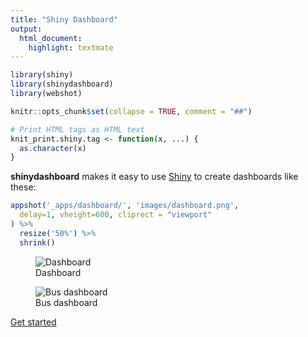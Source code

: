 ```yaml
---
title: "Shiny Dashboard"
output:
  html_document:
    highlight: textmate
---
```


```r
library(shiny)
library(shinydashboard)
library(webshot)

knitr::opts_chunk$set(collapse = TRUE, comment = "##")

# Print HTML tags as HTML text
knit_print.shiny.tag <- function(x, ...) {
  as.character(x)
}
```

<div class="text-center">
<p class="lead">
**shinydashboard** makes it easy to use [Shiny](http://shiny.rstudio.com/) to create dashboards like these:
</p>
</div>

```r
appshot('_apps/dashboard/', 'images/dashboard.png',
  delay=1, vheight=600, cliprect = "viewport"
) %>%
  resize('50%') %>%
  shrink()
```

![Dashboard](images/dashboard.png)

![Bus dashboard](images/buses.png)

<div class="text-center">
<a class="btn btn-success btn-lg" href="get_started.html" role="button">Get started
<span class="glyphicon glyphicon-arrow-right"></span>
</a>
</div>
